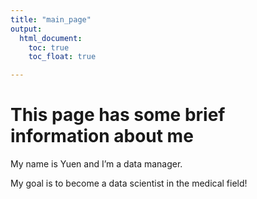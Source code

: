 ```yaml
---
title: "main_page"
output: 
  html_document:
    toc: true
    toc_float: true

---
```


#  This page has some brief information about me

My name is Yuen and I'm a data manager. 

My goal is to become a data scientist in the medical field!








